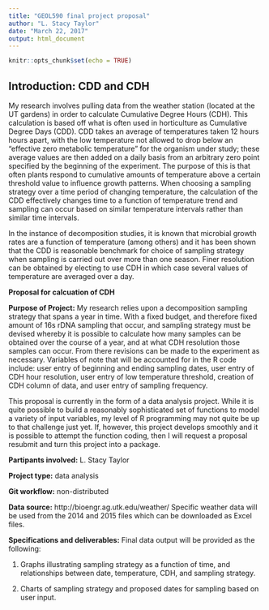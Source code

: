 ```yaml
---
title: "GEOL590 final project proposal"
author: "L. Stacy Taylor"
date: "March 22, 2017"
output: html_document
---
```


```r
knitr::opts_chunk$set(echo = TRUE)
```

## Introduction: CDD and CDH

My research involves pulling data from the weather station (located at the UT gardens) in order to calculate Cumulative Degree Hours (CDH).  This calculation is based off what is often used in horticulture as Cumulative Degree Days (CDD).  CDD takes an average of temperatures taken 12 hours hours apart, with the low temperature not allowed to drop below an "effective zero metabolic temperature" for the organism under study; these average values are then added on a daily basis from an arbitrary zero point specified by the beginning of the experiment.  The purpose of this is that often plants respond to cumulative amounts of temperature above a certain threshold value to influence growth patterns.  When choosing a sampling strategy over a time period of changing temperature, the calculation of the CDD effectively changes time to a function of temperature trend and sampling can occur based on similar temperature intervals rather than similar time intervals.

In the instance of decomposition studies, it is known that microbial growth rates are a function of temperature (among others) and it has been shown that the CDD is reasonable benchmark for choice of sampling strategy when sampling is carried out over more than one season.  Finer resolution can be obtained by electing to use CDH in which case several values of temperature are averaged over a day.

**Proposal for calcuation of CDH**

**Purpose of Project:**
My research relies upon a decomposition sampling strategy that spans a year in time. With a fixed budget, and therefore fixed amount of 16s rDNA sampling that occur, and sampling strategy must be devised whereby it is possible to calculate how many samples can be obtained over the course of a year, and at what CDH resolution those samples can occur.  From there revisions can be made to the experiment as necessary. Variables of note that will be accounted for in the R code include: user entry of beginning and ending sampling dates, user entry of CDH hour resolution, user entry of low temperature threshold, creation of CDH column of data, and user entry of sampling frequency.

This proposal is currently in the form of a data analysis project.  While it is quite possible to build a reasonably sophisticated set of functions to model a variety of input variables, my level of R programming may not quite be up to that challenge just yet.  If, however, this project develops smoothly and it is possible to attempt the function coding, then I will request a proposal resubmit and turn this project into a package.

**Partipants involved:** L. Stacy Taylor

**Project type:** data analysis

**Git workflow:** non-distributed

**Data source:** http://bioengr.ag.utk.edu/weather/ Specific weather data will be used from the 2014 and 2015 files which can be downloaded as Excel files.

**Specifications and deliverables:** Final data output will be provided as the following:

1) Graphs illustrating sampling strategy as a function of time, and relationships between date, temperature, CDH, and sampling strategy.

2) Charts of sampling strategy and proposed dates for sampling based on user input.
